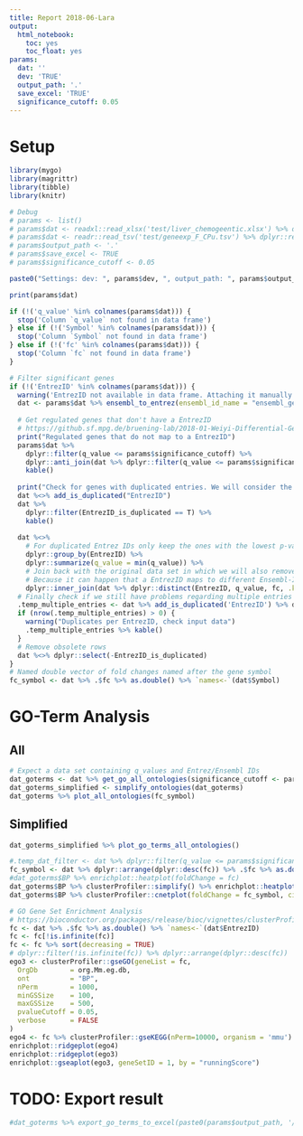 ```yaml
---
title: Report 2018-06-Lara
output:
  html_notebook:
    toc: yes
    toc_float: yes
params:
  dat: ''
  dev: 'TRUE'
  output_path: '.'
  save_excel: 'TRUE'
  significance_cutoff: 0.05
---
```


# Setup

```r
library(mygo)
library(magrittr)
library(tibble)
library(knitr)

# Debug
# params <- list()
# params$dat <- readxl::read_xlsx('test/liver_chemogeentic.xlsx') %>% dplyr::rename(ensembl_gene_id = EnsemblID, q_value = pValue, fc = FoldChange) %>% dplyr::select(ensembl_gene_id, q_value, Symbol, fc)
# params$dat <- readr::read_tsv('test/geneexp_F_CPu.tsv') %>% dplyr::rename(fc = `log2(fold_change)`) %>% dplyr::mutate(Symbol = ensembl_gene_id) %>% dplyr::filter(status == "OK") %>% dplyr::select(ensembl_gene_id, q_value, Symbol, fc)
# params$output_path <- '.'
# params$save_excel <- TRUE
# params$significance_cutoff <- 0.05

paste0("Settings: dev: ", params$dev, ", output_path: ", params$output_path, ", save_excel: ", params$save_excel, ", significance_cutoff: ", params$significance_cutoff)

print(params$dat)

if (!('q_value' %in% colnames(params$dat))) {
  stop('Column `q_value` not found in data frame')
} else if (!('Symbol' %in% colnames(params$dat))) {
  stop('Column `Symbol` not found in data frame')
} else if (!('fc' %in% colnames(params$dat))) {
  stop('Column `fc` not found in data frame')
}

# Filter significant genes
if (!('EntrezID' %in% colnames(params$dat))) {
  warning('EntrezID not available in data frame. Attaching it manually')
  dat <- params$dat %>% ensembl_to_entrez(ensembl_id_name = "ensembl_gene_id", keep_only_rows_with_entrez = TRUE, drop_duplicates = TRUE)
  
  # Get regulated genes that don't have a EntrezID
  # https://github.sf.mpg.de/bruening-lab/2018-01-Weiyi-Differential-Gene-Expression-Analysis/blob/master/Analysis_DESeq.Rmd
  print("Regulated genes that do not map to a EntrezID")
  params$dat %>%
    dplyr::filter(q_value <= params$significance_cutoff) %>%
    dplyr::anti_join(dat %>% dplyr::filter(q_value <= params$significance_cutoff), by = "ensembl_gene_id") %>%
    kable()
  
  print("Check for genes with duplicated entries. We will consider the ones with the lowest p-value")
  dat %<>% add_is_duplicated("EntrezID")
  dat %>%
    dplyr::filter(EntrezID_is_duplicated == T) %>%
    kable()
  
  dat %<>%
    # For duplicated Entrez IDs only keep the ones with the lowest p-value
    dplyr::group_by(EntrezID) %>%
    dplyr::summarize(q_value = min(q_value)) %>%
    # Join back with the original data set in which we will also remove entries that have the same EntrwzID, q-value and FC
    # Because it can happen that a EntrezID maps to different Ensembl-IDs
    dplyr::inner_join(dat %>% dplyr::distinct(EntrezID, q_value, fc, .keep_all = TRUE))
  # Finally check if we still have problems regarding multiple entries
  .temp_multiple_entries <- dat %>% add_is_duplicated('EntrezID') %>% dplyr::filter(EntrezID_is_duplicated == T)
  if (nrow(.temp_multiple_entries) > 0) {
    warning("Duplicates per EntrezID, check input data")
    .temp_multiple_entries %>% kable()
  }
  # Remove obsolete rows
  dat %<>% dplyr::select(-EntrezID_is_duplicated)
}
# Named double vector of fold changes named after the gene symbol
fc_symbol <- dat %>% .$fc %>% as.double() %>% `names<-`(dat$Symbol)
```

# GO-Term Analysis

## All

```r
# Expect a data set containing q_values and Entrez/Ensembl IDs
dat_goterms <- dat %>% get_go_all_ontologies(significance_cutoff <- params$significance_cutoff)
dat_goterms_simplified <- simplify_ontologies(dat_goterms)
dat_goterms %>% plot_all_ontologies(fc_symbol)
```

## Simplified

```r
dat_goterms_simplified %>% plot_go_terms_all_ontologies()
```


```r

#.temp_dat_filter <- dat %>% dplyr::filter(q_value <= params$significance_cutoff)
fc_symbol <- dat %>% dplyr::arrange(dplyr::desc(fc)) %>% .$fc %>% as.double() %>% `names<-`(dat$Symbol)
#dat_goterms$BP %>% enrichplot::heatplot(foldChange = fc)
dat_goterms$BP %>% clusterProfiler::simplify() %>% enrichplot::heatplot(foldChange = fc_symbol)
dat_goterms$BP %>% clusterProfiler::cnetplot(foldChange = fc_symbol, circular = TRUE, colorEdge = TRUE)

```

```r
# GO Gene Set Enrichment Analysis
# https://bioconductor.org/packages/release/bioc/vignettes/clusterProfiler/inst/doc/clusterProfiler.html#go-gene-set-enrichment-analysis
fc <- dat %>% .$fc %>% as.double() %>% `names<-`(dat$EntrezID)
fc <- fc[!is.infinite(fc)]
fc <- fc %>% sort(decreasing = TRUE)
# dplyr::filter(!is.infinite(fc)) %>% dplyr::arrange(dplyr::desc(fc))
ego3 <- clusterProfiler::gseGO(geneList = fc,
  OrgDb        = org.Mm.eg.db,
  ont          = "BP",
  nPerm        = 1000,
  minGSSize    = 100,
  maxGSSize    = 500,
  pvalueCutoff = 0.05,
  verbose      = FALSE
)
ego4 <- fc %>% clusterProfiler::gseKEGG(nPerm=10000, organism = 'mmu')
enrichplot::ridgeplot(ego4)
enrichplot::ridgeplot(ego3)
enrichplot::gseaplot(ego3, geneSetID = 1, by = "runningScore")
```

# TODO: Export result

```r
#dat_goterms %>% export_go_terms_to_excel(paste0(params$output_path, '/go_terms.xlsx'))
```